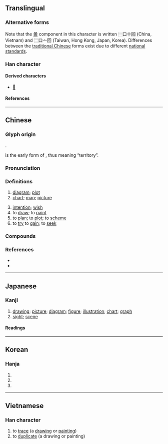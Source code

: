 {{also|圗|図|图}}
{{character info}}
{{character info|0x2F84B}}
==Translingual==
{{Han simplified forms|圖|図|图}}

===Alternative forms===
Note that the [[啚]] component in this character is written ⿳口十回 (China, Vietnam) and ⿳口亠回 (Taiwan, Hong Kong, Japan, Korea). Differences between the [[wikipedia:traditional Chinese|traditional Chinese]] forms exist due to different [[:wikipedia:zh:國字標準字體|national standards]].

===Han character===
{{Han char|rn=31|rad=囗|as=11|sn=14|four=60600|canj=WRJW,WRYW|ids=⿴囗啚}}

====Derived characters====
* [[𪛇]]

====References====
{{Han ref|kx=0220.180|dkj=04832|dj=0452.110|hdz=10725.060|uh=5716|ud=22294|bh=B9CF|bd=47567}}
{{Han ref|uh=2F84B}}

----

==Chinese==
{{zh-forms|s=图|alt=圗,啚,𠚎,𡇴,𡈇,𡈖,𧖳,𡇩,𡇫}}

===Glyph origin===
{{Han etym}}
{{Han compound|囗|啚|t1=walled city|ls=ic}}.

{{lang|zh|啚}} is the early form of {{och-l|鄙|remote areas}}, thus meaning “territory”.

===Pronunciation===
{{zh-pron
|m=tú
|m-s=
|dg=тў2
|c=tou4
|c-t=
|g=
|h=pfs=thù;gd=tu2
|j=
|mb=dǔ
|md=dù
|mn=ml,jj,tw:tô͘
|mn-t=tu5/dou5
|mn-t_note=tu5 - literary; dou5 - vernacular
|w=3du
|x=
|ma=y
|mc=y
|oc=y
|cat=n,v
}}

===Definitions===
{{zh-hanzi}}

# [[diagram]]; [[plot]] {{zh-mw|m:張|m:幅}}
# [[chart]]; [[map]]; [[picture]] {{zh-mw|m:張|m:幅}}
#: {{zh-x|w:zh:上海地鐵\^上海.^地鐵 圖|'''map''' of the {{w|Shanghai Metro}}}}
# [[intention]]; [[wish]]
# to [[draw]]; to [[paint]]
# to [[plan]]; to [[plot]]; to [[scheme]]
# to [[try]] to [[gain]]; to [[seek]]

===Compounds===
{{zh-der|三才圖會|不圖|乾圖|井柱狀圖|企圖|伯圖|佛圖|佛圖戶|佛圖澄|側視圖|側面圖|八卦圖|八陣圖|兵要圖|冀圖|初秋圖|制圖|剖視圖|剖面圖|力圖|力圖上進|勵精圖治|包龍圖|博古圖錄|原圖卡|厲精圖治|呼圖克圖|哈拉庫圖|瓦努阿圖|唯利是圖|圖乙|圖例|圖們江|圖像|圖利|圖南|圖報|圖存|圖害|圖寫|圖工|圖度|圖形|圖形分析|圖控軟體|圖文|圖文並茂|圖文傳播|圖書|圖書分類|圖書室|圖書目錄|圖書禮券|圖書編目|圖書館|圖書館學|圖書館週|圖板|圖案|圖案畫|圖樣|圖為不軌|圖片|圖版|圖畫|圖畫文字|圖畫書|圖真|圖示|圖窮匕現|圖窮匕見|圖籍|圖籙|圖紋|圖紙|圖緯|圖繪|圖表|圖解|圖記|圖說|圖謀|圖謀不軌|圖譜|圖讖|圖象|圖財害命|圖財致命|圖資系統|圖賴|圖釘|圖錄|圖鑑|圖章|圖騰|地圖|地籍圖|培芮圖|壯圖|大展宏圖|大展鴻圖|天氣圖|太極圖|太極圖說|失圖|奮發圖強|妄圖|宏圖|宵旰圖治|密點地圖|專利地圖|工作圖|工業用圖|左圖右史|巴圖|巴圖爾|巴圖魯|希圖|平面圖|幾何圖形|幾何圖案|張瑞圖|後圖|心電圖|心音圖|恰克圖|悼心失圖|惟利是圖|意圖|感恩圖報|應圖受籙|應籙受圖|戴罪圖功|所圖不軌|手寫繪圖|打圖書|拼圖|按圖索驥|捨身圖報|掛圖|推背圖|描圖|插圖|握圖臨宇|攬勝圖|救亡圖存|方框圖|方言地圖|昌圖縣|易圖明辨|星圖|春宮圖|春牛圖|晒圖|普通地圖|暗射地圖|有利可圖|朝不圖夕|木圖|柏拉圖|桃源圖|框圖|條形圖|棄舊圖新|棄過圖新|構圖|橡皮圖章|檢驗圖|次數線圖|歷史線圖|河不出圖|河圖|河圖洛書|流程圖|浮圖|海國圖志|海圖|消寒圖|深圖遠慮|滋蔓難圖|潛圖問鼎|無利可圖|版圖|班圖族|璇璣圖|璿圖|略圖|異圖|畫圖|畫圖器|畫地成圖|畫影圖形|發憤圖強|白澤圖|百壽圖|百子圖|百美圖|百諫圖|皇圖|益智圖|盡心圖報|看圖說話|示意圖|祕戲圖|視圖|程序圖|空間圖形|窺圖|立體圖形|立體地圖|筆陣圖|筋電圖|系統圖|統計圖|統計地圖|統計製圖|綠圖|維新圖強|線圖譜|縮圖|縮圖器|繪圖|繪圖儀|繪圖板|翻然改圖|考古圖|肌電圖|腦電圖|良圖|草圖|藍圖|虧圖|行樂圖|衛星雲圖|製圖|製圖尺|製圖板|製圖桌|西雅圖|要圖|設計圖|試圖|謀圖不軌|謀王圖霸|貝拉圖|負圖之托|貪名圖利|貪圖|貼紙圖案|賴圖|走勢圖|輿圖|透視圖|連環圖畫|遠圖長慮|鄂圖第一|長條圖|陞官圖|陣圖|雄圖|電腦繪圖|霸圖|頂輩宗圖|馬圖|魚鱗圖冊|鴻圖|鴻圖大展|鵬圖|龍圖|龍圖公案|圖景|截圖|烏圖美仁|阿亞圖拉|圖瓦|賽圖拉|圖木舒克|圖呼其|阿圖什|圖文不符}}

===References===
* {{R:yue:Hanzi}}
* {{R:twedu|A00739}}

{{zh-cat|Elementary}}

----

==Japanese==
{{ja-kanji forms|図|圖}}

===Kanji===
{{ja-kanji|grade=|rs=囗11|shin=図}}

# [[drawing]]; [[picture]]; [[diagram]]; [[figure]]; [[illustration]]; [[chart]]; [[graph]]
# [[sight]]; [[scene]]

====Readings====
{{ja-readings
|goon=ず<づ
|kanon=と<と
|kun=え-, はか-る
|nanori=
}}

----

==Korean==

===Hanja===
{{ko-hanja|그림|도}}

# {{hanja form of|도|[[painting]]}}
# {{hanja form of|도|[[stamp]], [[seal]]}}
# {{hanja form of|도|[[book]]}}

----

==Vietnamese==

===Han character===
{{vi-readings|reading=đồ|rs=囗11}}
# to [[trace]] (a [[drawing]] or [[painting]])
# to [[duplicate]] (a drawing or painting)